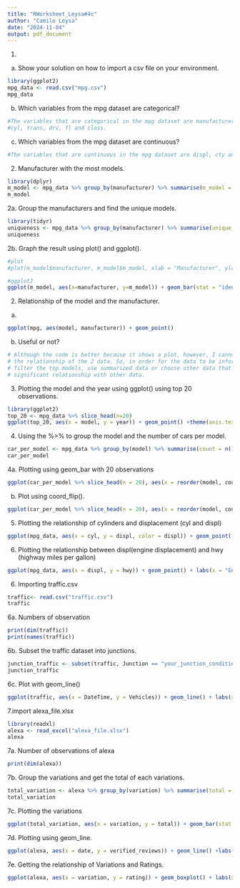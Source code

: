 ```yaml
---
title: "RWorksheet_Leysa#4c"
author: "Camilo Leysa"
date: "2024-11-04"
output: pdf_document
---
```


1.
a. Show your solution on how to import a csv file on your environment.
```r
library(ggplot2)
mpg_data <- read.csv("mpg.csv")
mpg_data
```
b. Which variables from the mpg dataset are categorical?
```r
#The variables that are categorical in the mpg dataset are manufacturer, model, year,
#cyl, trans, drv, fl and class.
```

c. Which variables from the mpg dataset are continuous?
```r
#The variables that are continuous in the mpg dataset are displ, cty and hwy.
```

2. Manufacturer with the most models.
```r
library(dplyr)
m_model <- mpg_data %>% group_by(manufacturer) %>% summarise(m_model = n_distinct(model))
m_model
```

2a. Group the manufacturers and find the unique models.
```r
library(tidyr)
uniqueness <- mpg_data %>% group_by(manufacturer) %>% summarise(unique_models = list(unique(model))) %>% unnest(unique_models)
uniqueness
```

2b. Graph the result using plot() and ggplot().
```r
#plot
#plot(m_model$manufacturer, m_model$m_model, xlab = "Manufacturer", ylab = "Unique Models")

#ggplot2
ggplot(m_model, aes(x=manufacturer, y=m_model)) + geom_bar(stat = "identity") + theme(axis.text.x = element_text(angle = 90, hjust = 1)) + labs(x = "Manufacturer", y= "Number of Unique Models")
```

2. Relationship of the model and the manufacturer.
a.
```r
ggplot(mpg, aes(model, manufacturer)) + geom_point()
```
b. Useful or not?
```r
# Although the code is better because it shows a plot, however, I cannot understand 
# the relationship of the 2 data. So, in order for the data to be informative, I will
# filter the top models, use summarized data or choose other data that has a
# significant relationship with other data.
```

3. Plotting the model and the year using ggplot() using top 20 observations.
```r
library(ggplot2)
top_20 <- mpg_data %>% slice_head(n=20)
ggplot(top_20, aes(x = model, y = year)) + geom_point() +theme(axis.text.x = element_text(angle = 90, hjust = 1)) + labs(x = "Model", y = "Year" )
```

4. Using the %>% to group the model and the number of cars per model.
```r
car_per_model <- mpg_data %>% group_by(model) %>% summarise(count = n())
car_per_model
```

4a. Plotting using geom_bar with 20 observations
```r
ggplot(car_per_model %>% slice_head(n = 20), aes(x = reorder(model, count), y = count)) + geom_bar(stat = "identity", fill = "steelblue") + theme(axis.text.x = element_text(angle = 90, hjust = 1)) + labs(x = "Model", y = "Number of Cars")
```

b. Plot using coord_flip().
```r
ggplot(car_per_model %>% slice_head(n = 20), aes(x = reorder(model, count), y = count)) + geom_bar(stat = "identity", fill = "purple") + coord_flip() + labs(x = "Model", y = "Number of Cars")
```
5. Plotting the relationship of cylinders and displacement (cyl and displ)
```r
ggplot(mpg_data, aes(x = cyl, y = displ, color = displ)) + geom_point() + labs(title = "Relationship between No. of Cylinders and Engine Displacement", x = "Numbers of Cylinders", y = "Engine Displacement")
```

6. Plotting the relationship between displ(engine displacement) and hwy (highway miles per gallon)
```r
ggplot(mpg_data, aes(x = displ, y = hwy)) + geom_point() + labs(x = "Engine Displacement (L)", y = "Highway Miles per Gallon")
```

6. Importing traffic.csv
```r
traffic<- read.csv("traffic.csv")
traffic
```
6a. Numbers of observation
```r
print(dim(traffic))
print(names(traffic))
```

6b. Subset the traffic dataset into junctions.
```r
junction_traffic <- subset(traffic, Junction == "your_junction_condition")
junction_traffic
```

6c. Plot with geom_line()
```r
ggplot(traffic, aes(x = DateTime, y = Vehicles)) + geom_line() + labs(x = "Time", y = "Traffic Volume")
```
7.import alexa_file.xlsx
```r
library(readxl)
alexa <- read_excel("alexa_file.xlsx")
alexa
```

7a. Number of observations of alexa
```r
print(dim(alexa))
```

7b. Group the variations and get the total of each variations.
```r
total_variation <- alexa %>% group_by(variation) %>% summarise(total = n())
total_variation
```

7c. Plotting the variations
```r
ggplot(total_variation, aes(x = variation, y = total)) + geom_bar(stat = "identity") + labs(x = "Variation", y = "Total Count")
```

7d. Plotting using geom_line.
```r
ggplot(alexa, aes(x = date, y = verified_reviews)) + geom_line() +labs(x = "Date", y = "Verified Reviews")
```

7e. Getting the relationship of Variations and Ratings.
```r
ggplot(alexa, aes(x = variation, y = rating)) + geom_boxplot() + labs(x = "Variation", y = "Rating")
```






















